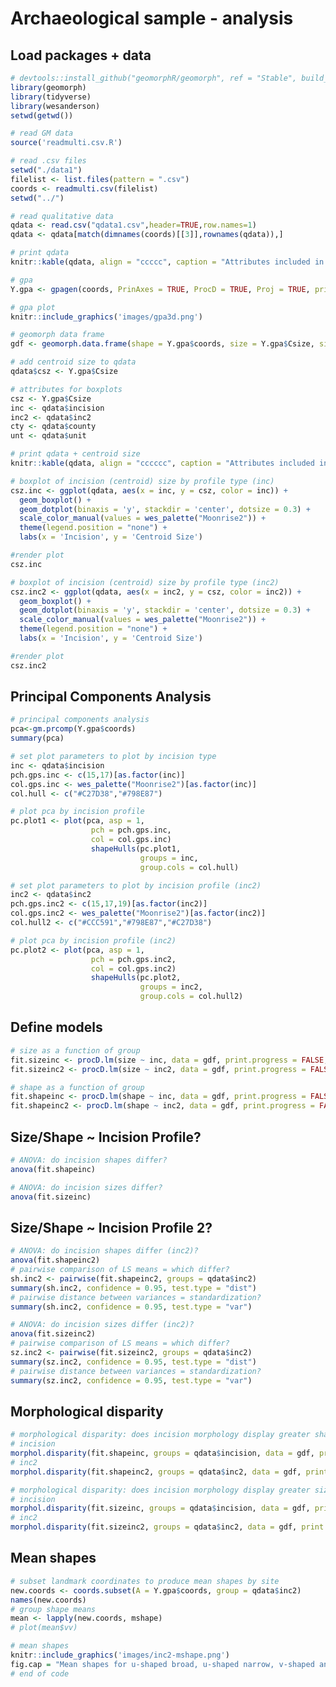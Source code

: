 # Archaeological sample - analysis

## Load packages + data

```r
# devtools::install_github("geomorphR/geomorph", ref = "Stable", build_vignettes = TRUE)
library(geomorph)
library(tidyverse)
library(wesanderson)
setwd(getwd())

# read GM data
source('readmulti.csv.R')

# read .csv files
setwd("./data1")
filelist <- list.files(pattern = ".csv")
coords <- readmulti.csv(filelist)
setwd("../")

# read qualitative data
qdata <- read.csv("qdata1.csv",header=TRUE,row.names=1)
qdata <- qdata[match(dimnames(coords)[[3]],rownames(qdata)),]

# print qdata
knitr::kable(qdata, align = "ccccc", caption = "Attributes included in qdata.")
```

```r
# gpa
Y.gpa <- gpagen(coords, PrinAxes = TRUE, ProcD = TRUE, Proj = TRUE, print.progress = FALSE)

# gpa plot
knitr::include_graphics('images/gpa3d.png')

# geomorph data frame
gdf <- geomorph.data.frame(shape = Y.gpa$coords, size = Y.gpa$Csize, site = qdata$site, unit = qdata$unit, county = qdata$county, inc = qdata$incision, inc2 = qdata$inc2) 
```

```r
# add centroid size to qdata
qdata$csz <- Y.gpa$Csize

# attributes for boxplots
csz <- Y.gpa$Csize
inc <- qdata$incision
inc2 <- qdata$inc2
cty <- qdata$county
unt <- qdata$unit

# print qdata + centroid size
knitr::kable(qdata, align = "cccccc", caption = "Attributes included in qdata.")
```

```r
# boxplot of incision (centroid) size by profile type (inc)
csz.inc <- ggplot(qdata, aes(x = inc, y = csz, color = inc)) +
  geom_boxplot() +
  geom_dotplot(binaxis = 'y', stackdir = 'center', dotsize = 0.3) +
  scale_color_manual(values = wes_palette("Moonrise2")) +
  theme(legend.position = "none") +
  labs(x = 'Incision', y = 'Centroid Size')

#render plot
csz.inc
```

```r
# boxplot of incision (centroid) size by profile type (inc2)
csz.inc2 <- ggplot(qdata, aes(x = inc2, y = csz, color = inc2)) +
  geom_boxplot() +
  geom_dotplot(binaxis = 'y', stackdir = 'center', dotsize = 0.3) +
  scale_color_manual(values = wes_palette("Moonrise2")) +
  theme(legend.position = "none") +
  labs(x = 'Incision', y = 'Centroid Size')

#render plot
csz.inc2
```

## Principal Components Analysis

```r
# principal components analysis
pca<-gm.prcomp(Y.gpa$coords)
summary(pca)

# set plot parameters to plot by incision type
inc <- qdata$incision
pch.gps.inc <- c(15,17)[as.factor(inc)]
col.gps.inc <- wes_palette("Moonrise2")[as.factor(inc)]
col.hull <- c("#C27D38","#798E87")

# plot pca by incision profile
pc.plot1 <- plot(pca, asp = 1,
                  pch = pch.gps.inc,
                  col = col.gps.inc)
                  shapeHulls(pc.plot1, 
                             groups = inc,
                             group.cols = col.hull)
```

```r
# set plot parameters to plot by incision profile (inc2)
inc2 <- qdata$inc2
pch.gps.inc2 <- c(15,17,19)[as.factor(inc2)]
col.gps.inc2 <- wes_palette("Moonrise2")[as.factor(inc2)]
col.hull2 <- c("#CCC591","#798E87","#C27D38")

# plot pca by incision profile (inc2)
pc.plot2 <- plot(pca, asp = 1,
                  pch = pch.gps.inc2,
                  col = col.gps.inc2)
                  shapeHulls(pc.plot2, 
                             groups = inc2,
                             group.cols = col.hull2)
```

## Define models

```r
# size as a function of group
fit.sizeinc <- procD.lm(size ~ inc, data = gdf, print.progress = FALSE, iter = 9999)
fit.sizeinc2 <- procD.lm(size ~ inc2, data = gdf, print.progress = FALSE, iter = 9999)

# shape as a function of group
fit.shapeinc <- procD.lm(shape ~ inc, data = gdf, print.progress = FALSE, iter = 9999)
fit.shapeinc2 <- procD.lm(shape ~ inc2, data = gdf, print.progress = FALSE, iter = 9999)
```

## Size/Shape ~ Incision Profile?

```r
# ANOVA: do incision shapes differ?
anova(fit.shapeinc)

# ANOVA: do incision sizes differ?
anova(fit.sizeinc)
```

## Size/Shape ~ Incision Profile 2?

```r
# ANOVA: do incision shapes differ (inc2)?
anova(fit.shapeinc2)
# pairwise comparison of LS means = which differ?
sh.inc2 <- pairwise(fit.shapeinc2, groups = qdata$inc2)
summary(sh.inc2, confidence = 0.95, test.type = "dist")
# pairwise distance between variances = standardization?
summary(sh.inc2, confidence = 0.95, test.type = "var")

# ANOVA: do incision sizes differ (inc2)?
anova(fit.sizeinc2)
# pairwise comparison of LS means = which differ?
sz.inc2 <- pairwise(fit.sizeinc2, groups = qdata$inc2)
summary(sz.inc2, confidence = 0.95, test.type = "dist")
# pairwise distance between variances = standardization?
summary(sz.inc2, confidence = 0.95, test.type = "var")
```

## Morphological disparity

```r
# morphological disparity: does incision morphology display greater shape variation among individuals relative to incision profile (inc or inc2)?
# incision
morphol.disparity(fit.shapeinc, groups = qdata$incision, data = gdf, print.progress = FALSE, iter = 9999)
# inc2
morphol.disparity(fit.shapeinc2, groups = qdata$inc2, data = gdf, print.progress = FALSE, iter = 9999)

# morphological disparity: does incision morphology display greater size variation among individuals relative to incision profile (inc or inc2)?
# incision
morphol.disparity(fit.sizeinc, groups = qdata$incision, data = gdf, print.progress = FALSE, iter = 9999)
# inc2
morphol.disparity(fit.sizeinc2, groups = qdata$inc2, data = gdf, print.progress = FALSE, iter = 9999)
```

## Mean shapes

```r
# subset landmark coordinates to produce mean shapes by site
new.coords <- coords.subset(A = Y.gpa$coords, group = qdata$inc2)
names(new.coords)
# group shape means
mean <- lapply(new.coords, mshape)
# plot(mean$vv)

# mean shapes
knitr::include_graphics('images/inc2-mshape.png')
fig.cap = "Mean shapes for u-shaped broad, u-shaped narrow, v-shaped angled, and v-shaped vertical Caddo incision profiles (inc2)."
# end of code
```
